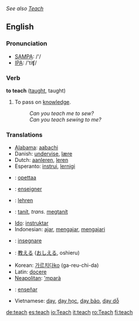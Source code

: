 ''See also [[Teach]]''
==English==
=== Pronunciation ===
*[[w:SAMPA|SAMPA]]: /'/
*[[w:IPA|IPA]]: /'tiʧ/

=== Verb ===

'''to teach''' ([[taught]], taught)

# To pass on [[knowledge]].
#: ''Can you teach me to sew?''
#: ''Can you teach sewing to me?''

=== Translations ===
*[[Alabama]]: [[aabachi]]
*Danish: [[undervise]], [[lære]]
*Dutch: [[aanleren]], [[leren]]
*Esperanto: [[instrui]], [[lernigi]]
*{{fi}}: [[opettaa]]
*{{fr}}: [[enseigner]]
*{{de}}: [[lehren]]
*{{hu}}: [[tanít]], ''trans.'' [[megtanít]]
*[[Ido]]: [[instruktar]]
*Indonesian: [[ajar]], [[ajar|mengajar]], [[ajar|mengajari]]
*{{it}}: [[insegnare]]
*{{ja}}: [[教える]] ([[おしえる]], oshieru)
*Korean: [[가르치다]][[:ko:가르치다|ko]] (ga-reu-chi-da)
*Latin: [[docere]]
*[[Neapolitan]]: [['mparà]]
*{{es}}: [[enseñar]]
*Vietnamese: [[dạy]], [[dạy học]], [[dạy bảo]], [[dạy dỗ]]

[[de:teach]]
[[es:teach]]
[[io:Teach]]
[[it:teach]]
[[ro:Teach]]
[[fi:teach]]
